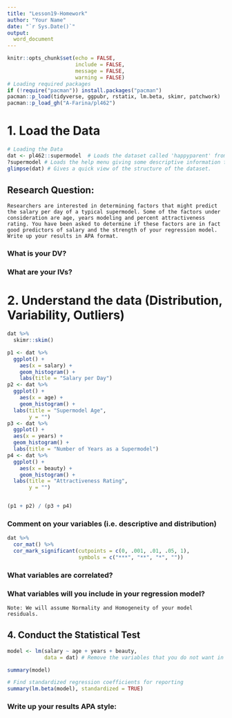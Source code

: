 ```yaml
---
title: "Lesson19-Homework"
author: "Your Name"
date: "`r Sys.Date()`"
output: 
  word_document
---
```


```r
knitr::opts_chunk$set(echo = FALSE, 
                      include = FALSE, 
                      message = FALSE, 
                      warning = FALSE)
# Loading required packages
if (!require("pacman")) install.packages("pacman")
pacman::p_load(tidyverse, ggpubr, rstatix, lm.beta, skimr, patchwork)
pacman::p_load_gh("A-Farina/pl462")
```

# 1. Load the Data

```r
# Loading the Data
dat <- pl462::supermodel  # Loads the dataset called 'happyparent' from the pl462 package and assigns it the name "dat". This also sets the reference group for education to be a HS Graduate. This will become important when we interpret our output.
?supermodel # Loads the help menu giving some descriptive information for the dataset
glimpse(dat) # Gives a quick view of the structure of the dataset.
```

## Research Question:
```asis
Researchers are interested in determining factors that might predict the salary per day of a typical supermodel. Some of the factors under consideration are age, years modeling and percent attractiveness rating. You have been asked to determine if these factors are in fact good predictors of salary and the strength of your regression model. Write up your results in APA format.
```

### What is your DV?

>

### What are your IVs?

>

# 2. Understand the data (Distribution, Variability, Outliers)

```r
dat %>% 
  skimr::skim()
```

```r
p1 <- dat %>%
  ggplot() +
    aes(x = salary) +
    geom_histogram() +
    labs(title = "Salary per Day")
p2 <- dat %>%
  ggplot() +
    aes(x = age) +
    geom_histogram() +
  labs(title = "Supermodel Age",
       y = "")
p3 <- dat %>%
  ggplot() +
  aes(x = years) +
  geom_histogram() +
  labs(title = "Number of Years as a Supermodel")
p4 <- dat %>%
  ggplot() +
    aes(x = beauty) +
    geom_histogram() +
  labs(title = "Attractiveness Rating",
       y = "")


(p1 + p2) / (p3 + p4)
```

### Comment on your variables (i.e. descriptive and distribution)

>

```r
dat %>%
  cor_mat() %>%
  cor_mark_significant(cutpoints = c(0, .001, .01, .05, 1),
                       symbols = c("***", "**", "*", ""))
```

### What variables are correlated?

>

### What variables will you include in your regression model?

>

```asis
Note: We will assume Normality and Homogeneity of your model residuals.
```

## 4. Conduct the Statistical Test

```r
model <- lm(salary ~ age + years + beauty, 
            data = dat) # Remove the variables that you do not want in the model.

summary(model)

# Find standardized regression coefficients for reporting
summary(lm.beta(model), standardized = TRUE)
```

### Write up your results APA style:

>
